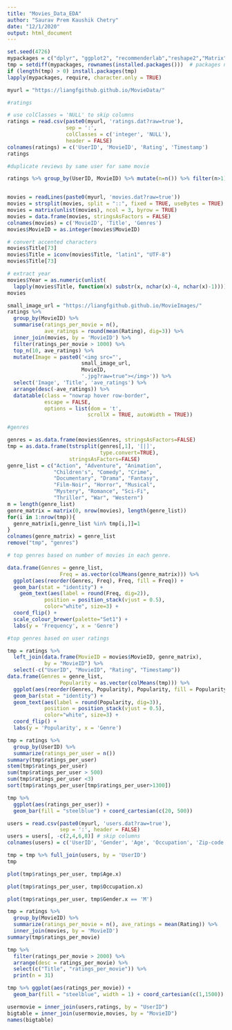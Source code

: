 ---
title: "Movies_Data_EDA"
author: "Saurav Prem Kaushik Chetry"
date: "12/1/2020"
output: html_document
---
```{r}
set.seed(4726)
mypackages = c("dplyr", "ggplot2", "recommenderlab","reshape2","Matrix","DT","data.table","tidyr","stringr","knitr","methods","corrplot")   # required packages
tmp = setdiff(mypackages, rownames(installed.packages()))  # packages need to be installed
if (length(tmp) > 0) install.packages(tmp)
lapply(mypackages, require, character.only = TRUE)
```

```{r}
myurl = "https://liangfgithub.github.io/MovieData/"
```



```{r}
#ratings

# use colClasses = 'NULL' to skip columns
ratings = read.csv(paste0(myurl, 'ratings.dat?raw=true'), 
                   sep = ':',
                   colClasses = c('integer', 'NULL'), 
                   header = FALSE)
colnames(ratings) = c('UserID', 'MovieID', 'Rating', 'Timestamp')
ratings
```

```{r}
#duplicate reviews by same user for same movie

ratings %>% group_by(UserID, MovieID) %>% mutate(n=n()) %>% filter(n>1)
```
```{r}

```

```{r}
movies = readLines(paste0(myurl, 'movies.dat?raw=true'))
movies = strsplit(movies, split = "::", fixed = TRUE, useBytes = TRUE)
movies = matrix(unlist(movies), ncol = 3, byrow = TRUE)
movies = data.frame(movies, stringsAsFactors = FALSE)
colnames(movies) = c('MovieID', 'Title', 'Genres')
movies$MovieID = as.integer(movies$MovieID)

# convert accented characters
movies$Title[73]
movies$Title = iconv(movies$Title, "latin1", "UTF-8")
movies$Title[73]

# extract year
movies$Year = as.numeric(unlist(
  lapply(movies$Title, function(x) substr(x, nchar(x)-4, nchar(x)-1))))
movies
```

```{r}
small_image_url = "https://liangfgithub.github.io/MovieImages/"
ratings %>% 
  group_by(MovieID) %>% 
  summarise(ratings_per_movie = n(), 
            ave_ratings = round(mean(Rating), dig=3)) %>%
  inner_join(movies, by = 'MovieID') %>%
  filter(ratings_per_movie > 1000) %>%
  top_n(10, ave_ratings) %>%
  mutate(Image = paste0('<img src="', 
                        small_image_url, 
                        MovieID, 
                        '.jpg?raw=true"></img>')) %>%
  select('Image', 'Title', 'ave_ratings') %>%
  arrange(desc(-ave_ratings)) %>%
  datatable(class = "nowrap hover row-border", 
            escape = FALSE, 
            options = list(dom = 't',
                          scrollX = TRUE, autoWidth = TRUE))
```

```{r}
#genres

genres = as.data.frame(movies$Genres, stringsAsFactors=FALSE)
tmp = as.data.frame(tstrsplit(genres[,1], '[|]',
                              type.convert=TRUE),
                    stringsAsFactors=FALSE)
genre_list = c("Action", "Adventure", "Animation", 
               "Children's", "Comedy", "Crime",
               "Documentary", "Drama", "Fantasy",
               "Film-Noir", "Horror", "Musical", 
               "Mystery", "Romance", "Sci-Fi", 
               "Thriller", "War", "Western")
m = length(genre_list)
genre_matrix = matrix(0, nrow(movies), length(genre_list))
for(i in 1:nrow(tmp)){
  genre_matrix[i,genre_list %in% tmp[i,]]=1
}
colnames(genre_matrix) = genre_list
remove("tmp", "genres")
```


```{r}

# top genres based on number of movies in each genre.

data.frame(Genres = genre_list, 
                 Freq = as.vector(colMeans(genre_matrix))) %>% 
  ggplot(aes(reorder(Genres, Freq), Freq, fill = Freq)) + 
  geom_bar(stat = "identity") + 
    geom_text(aes(label = round(Freq, dig=2)), 
            position = position_stack(vjust = 0.5), 
            color="white", size=3) + 
  coord_flip() + 
  scale_colour_brewer(palette="Set1") + 
  labs(y = 'Frequency', x = 'Genre')
```

```{r}
#top genres based on user ratings

tmp = ratings %>% 
  left_join(data.frame(MovieID = movies$MovieID, genre_matrix), 
            by = "MovieID") %>%
  select(-c("UserID", "MovieID", "Rating", "Timestamp"))
data.frame(Genres = genre_list, 
                 Popularity = as.vector(colMeans(tmp))) %>% 
  ggplot(aes(reorder(Genres, Popularity), Popularity, fill = Popularity)) + 
  geom_bar(stat = "identity") + 
  geom_text(aes(label = round(Popularity, dig=3)), 
            position = position_stack(vjust = 0.5), 
            color="white", size=3) + 
  coord_flip() + 
  labs(y = 'Popularity', x = 'Genre')
```

```{r}
tmp = ratings %>% 
  group_by(UserID) %>% 
  summarize(ratings_per_user = n()) 
summary(tmp$ratings_per_user)
stem(tmp$ratings_per_user)
sum(tmp$ratings_per_user > 500)
sum(tmp$ratings_per_user <3)
sort(tmp$ratings_per_user[tmp$ratings_per_user>1300])

```
```{r}
tmp %>%
  ggplot(aes(ratings_per_user)) +
  geom_bar(fill = "steelblue") + coord_cartesian(c(20, 500))
```
```{r}
users = read.csv(paste0(myurl, 'users.dat?raw=true'),
                 sep = ':', header = FALSE)
users = users[, -c(2,4,6,8)] # skip columns
colnames(users) = c('UserID', 'Gender', 'Age', 'Occupation', 'Zip-code')
```

```{r}
tmp = tmp %>% full_join(users, by = 'UserID')
tmp

```
```{r}
plot(tmp$ratings_per_user, tmp$Age.x)
```

```{r}
plot(tmp$ratings_per_user, tmp$Occupation.x)
```

```{r}
plot(tmp$ratings_per_user, tmp$Gender.x == 'M')
```
```{r}
tmp = ratings %>% 
  group_by(MovieID) %>% 
  summarize(ratings_per_movie = n(), ave_ratings = mean(Rating)) %>%
  inner_join(movies, by = 'MovieID')
summary(tmp$ratings_per_movie)
```
```{r}
tmp %>% 
  filter(ratings_per_movie > 2000) %>%
  arrange(desc = ratings_per_movie) %>%
  select(c("Title", "ratings_per_movie")) %>%
  print(n = 31)
```

```{r}
tmp %>% ggplot(aes(ratings_per_movie)) + 
  geom_bar(fill = "steelblue", width = 1) + coord_cartesian(c(1,1500))
```
```{r}
usermovie = inner_join(users,ratings, by = "UserID")
bigtable = inner_join(usermovie,movies, by = "MovieID")
names(bigtable)
```

